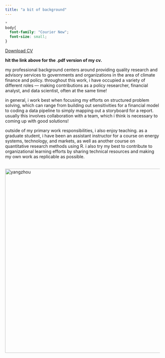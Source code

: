 ```yaml
---
title: "a bit of background"
---
```


```css
*
body{
  font-family: "Courier New";
  font-size: small;
}
```

<a href="files/NeilChin_CV.pdf#" class="download" title="Download CV as PDF">Download CV</a>			

**hit the link above for the .pdf version of my cv.**

my professional background centers around providing quality research and advisory services to governments and organizations in the area of climate finance and policy. throughout this work, i have occupied a variety of different roles — making contributions as a policy researcher, financial analyst, and data scientist, often at the same time!

in general, i work best when focusing my efforts on structured problem solving, which can range from building out sensitivities for a financial model to coding a data pipeline to simply mapping out a storyboard for a report. usually this involves collaboration with a team, which i think is necessary to coming up with good solutions!

outside of my primary work responsibilities, i also enjoy teaching. as a graduate student, i have been an assistant instructor for a course on energy systems, technology, and markets, as well as another course on quantitative research methods using R. i also try my best to contribute to organizational learning efforts by sharing technical resources and making my own work as replicable as possible.

<br/>
<img src="pictures/yangzhou.jpg" alt="yangzhou" width="600"/>
